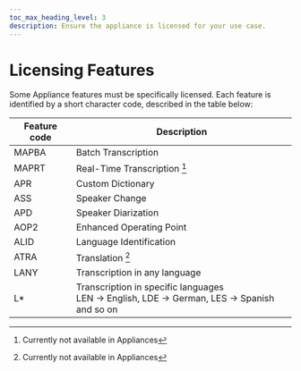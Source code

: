 ```yaml
---
toc_max_heading_level: 3
description: Ensure the appliance is licensed for your use case.
---
```


# Licensing Features

Some Appliance features must be specifically licensed. Each feature is identified by a short character code, described in the table below:

| Feature code | Description                                                                                       |
| ------------ | ------------------------------------------------------------------------------------------------- |
| MAPBA        | Batch Transcription                                                                               |
| MAPRT        | Real-Time Transcription [^1]                                                                       |
| APR          | Custom Dictionary                                                                                 |
| ASS          | Speaker Change                                                                                    |
| APD          | Speaker Diarization                                                                               |
| AOP2         | Enhanced Operating Point                                                                          |
| ALID         | Language Identification                                                                           |
| ATRA         | Translation [^1]                                                                                  |
| LANY         | Transcription in any language                                                                     |
| L\*          | Transcription in specific languages <br/> LEN -> English, LDE -> German, LES -> Spanish and so on |

[^1]: Currently not available in Appliances
